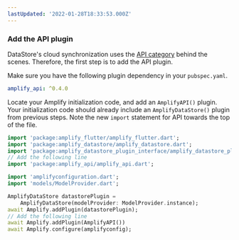 ```yaml
---
lastUpdated: '2022-01-28T18:33:53.000Z'
---
```

### Add the API plugin

DataStore's cloud synchronization uses the [API category](/lib/graphqlapi/getting-started) behind the scenes. Therefore, the first step is to add the API plugin.

Make sure you have the following plugin dependency in your `pubspec.yaml`.

```yaml
amplify_api: ^0.4.0
```

Locate your Amplify initialization code, and add an `AmplifyAPI()` plugin. Your initialization code should already include an `AmplifyDataStore()` plugin from previous steps. Note the new `import` statement for API towards the top of the file.

```dart
import 'package:amplify_flutter/amplify_flutter.dart';
import 'package:amplify_datastore/amplify_datastore.dart';
import 'package:amplify_datastore_plugin_interface/amplify_datastore_plugin_interface.dart';
// Add the following line
import 'package:amplify_api/amplify_api.dart';

import 'amplifyconfiguration.dart';
import 'models/ModelProvider.dart';
```

```dart
AmplifyDataStore datastorePlugin =
    AmplifyDataStore(modelProvider: ModelProvider.instance);
await Amplify.addPlugin(datastorePlugin);
// Add the following line
await Amplify.addPlugin(AmplifyAPI())
await Amplify.configure(amplifyconfig);
```
